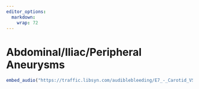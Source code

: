 ```yaml
---
editor_options: 
  markdown: 
    wrap: 72
---
```


# Abdominal/Iliac/Peripheral Aneurysms

```r

embed_audio("https://traffic.libsyn.com/audiblebleeding/E7_-_Carotid_VSITE.mp3")

```

## 
